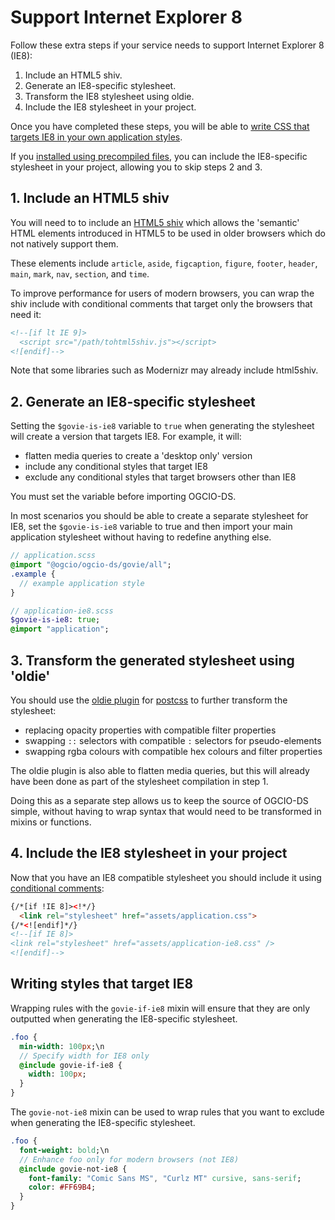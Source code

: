 
<Meta title="Docs/Support Internet Explorer 8" />

# Support Internet Explorer 8

Follow these extra steps if your service needs to support Internet Explorer 8 (IE8):

1. Include an HTML5 shiv.
2. Generate an IE8-specific stylesheet.
3. Transform the IE8 stylesheet using oldie.
4. Include the IE8 stylesheet in your project.

Once you have completed these steps, you will be able to [write CSS that targets IE8 in your own application styles](/?path=/docs/docs-support-internet-explorer-8--docs/#writing-styles-that-target-ie8).

If you [installed using precompiled files](/?path=/story/docs-install-using-precompiled-files--docs), you can include the IE8-specific stylesheet in your project, allowing you to skip steps 2 and 3.

## 1. Include an HTML5 shiv

You will need to to include an [HTML5 shiv](https://github.com/aFarkas/html5shiv) which allows the 'semantic' HTML elements introduced in HTML5 to be used in older browsers which do not natively support them.

These elements include `article`, `aside`, `figcaption`, `figure`, `footer`, `header`, `main`, `mark`, `nav`, `section`, and `time`.

To improve performance for users of modern browsers, you can wrap the shiv include with conditional comments that target only the browsers that need it:

```html
<!--[if lt IE 9]>
  <script src="/path/tohtml5shiv.js"></script>
<![endif]-->
```

Note that some libraries such as Modernizr may already include html5shiv.

## 2. Generate an IE8-specific stylesheet

Setting the <code>$govie-is-ie8</code> variable to <code>true</code> when generating the stylesheet will create a version that targets IE8. For example, it will:

- flatten media queries to create a 'desktop only' version
- include any conditional styles that target IE8
- exclude any conditional styles that target browsers other than IE8

You must set the variable before importing OGCIO-DS.

In most scenarios you should be able to create a separate stylesheet for IE8, set the <code>$govie-is-ie8</code> variable to true and then import your main application stylesheet without having to redefine anything else.

```sass
// application.scss
@import "@ogcio/ogcio-ds/govie/all";
.example {
  // example application style
}

// application-ie8.scss
$govie-is-ie8: true;
@import "application";
```

## 3. Transform the generated stylesheet using 'oldie'

You should use the [oldie plugin](https://github.com/jonathantneal/oldie) for [postcss](https://github.com/postcss/postcss) to further transform the stylesheet:

- replacing opacity properties with compatible filter properties
- swapping <code>::</code> selectors with compatible <code>:</code> selectors for pseudo-elements
- swapping rgba colours with compatible hex colours and filter properties

The oldie plugin is also able to flatten media queries, but this will already have been done as part of the stylesheet compilation in step 1.

Doing this as a separate step allows us to keep the source of OGCIO-DS simple, without having to wrap syntax that would need to be transformed in mixins or functions.

## 4. Include the IE8 stylesheet in your project

Now that you have an IE8 compatible stylesheet you should include it using [conditional comments](https://www.quirksmode.org/css/condcom.html):

```html
{/*[if !IE 8]><!*/}
  <link rel="stylesheet" href="assets/application.css">
{/*<![endif]*/}
<!--[if IE 8]>
<link rel="stylesheet" href="assets/application-ie8.css" />
<![endif]-->
```

<h2 id="writing-styles-that-target-ie8">Writing styles that target IE8</h2>

Wrapping rules with the <code>govie-if-ie8</code> mixin will ensure that they are only outputted when generating the IE8-specific stylesheet.

```sass
.foo {
  min-width: 100px;\n
  // Specify width for IE8 only
  @include govie-if-ie8 {
    width: 100px;
  }
}
```

The `govie-not-ie8` mixin can be used to wrap rules that you want to exclude when generating the IE8-specific stylesheet.

```sass
.foo {
  font-weight: bold;\n
  // Enhance foo only for modern browsers (not IE8)
  @include govie-not-ie8 {
    font-family: "Comic Sans MS", "Curlz MT" cursive, sans-serif;
    color: #FF69B4;
  }
}
```
